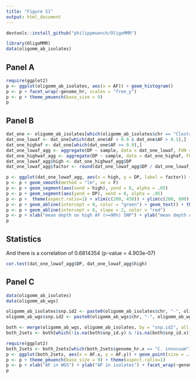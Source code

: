 ```yaml
---
title: "Figure S1"
output: html_document
---
```


```r
devtools::install_github("philippmuench/OligoMMR")
```

```r
library(OligoMMR)
data(oligomm_ab_isolates)
```

## Panel A

```r
require(ggplot2)
p <- ggplot(oligomm_ab_isolates, aes(x = AF)) + geom_histogram() 
p <- p + facet_wrap(~genome_hr, scales = "free_y")
p <- p + theme_pmuench(base_size = 9)
p
```
## Panel B

```r
dat_one <- oligomm_ab_isolates[which(oligomm_ab_isolates$chr == "Clostridium_innocuum_I46"),]
dat_one_lowaf <- dat_one[which(dat_one$AF < 0.9 & dat_one$AF > 0.1),]
dat_one_highaf <- dat_one[which(dat_one$AF >= 0.9),]
dat_one_lowaf_agg <- aggregate(DP ~ sample, data = dat_one_lowaf, FUN = mean)
dat_one_highwaf_agg <- aggregate(DP ~ sample, data = dat_one_highaf, FUN = mean)
dat_one_lowaf_agg$high <- dat_one_highwaf_agg$DP
dat_one_lowaf_agg$factor <- round(dat_one_lowaf_agg$DP / dat_one_lowaf_agg$high, digits = 1)
```

```r
p <- ggplot(dat_one_lowaf_agg, aes(x = high, y = DP, label = factor)) + geom_point(size = 8, shape = 0)
p <- p + geom_smooth(method = "lm", se = F)
p <- p + geom_segment(aes(xend = high), yend = 0, alpha = .05)
p <- p + geom_segment(aes(yend = DP), xend = 0, alpha = .05)
p <- p +  theme(aspect.ratio=1) + xlim(c(200, 450)) + ylim(c(200, 800))
p <- p + geom_abline(intercept = 0, color = "green") + geom_text() + theme_pmuench(base_size = 9)
p <- p + geom_abline(intercept = 0, slope = 2, color = "red") 
p <- p + xlab("mean depth on high AF (>=90%) SNP") + ylab("mean depth on intermediate AF (<90%) SNPs") + ggtitle("C. innocuum")
p
```
## Statistics

And there is a correlation of 0.6814354 (p-value = 4.903e-07)

```r
cor.test(dat_one_lowaf_agg$DP, dat_one_lowaf_agg$high)
```

## Panel C

```r
data(oligomm_ab_isolates)
data(oligomm_ab_wgs)

oligomm_ab_isolates$snp.id2 <- paste0(oligomm_ab_isolates$chr, "-", oligomm_ab_isolates$snp_id)
oligomm_ab_wgs$snp.id2 <- paste0(oligomm_ab_wgs$chr, "-", oligomm_ab_wgs$snp_id)

both <- merge(oligomm_ab_wgs, oligomm_ab_isolates, by = "snp.id2", all.x = T, all.y = T)
both_2sets <- both[which(!is.na(both$snp_id.y) & !is.na(both$snp_id.x)),]
```

```r
require(ggplot2)
both_2sets <- both_2sets[which(both_2sets$genome_hr.x == "C. innocuum"),]
p <- ggplot(both_2sets, aes(x = AF.x, y = AF.y)) + geom_point(size = .1)
p <- p + theme_pmuench(base_size = 9) + theme(aspect.ratio=1)
p <- p + xlab("AF in WGS") + ylab("AF in isolates") + facet_wrap(~genome_hr.x)
p
```

